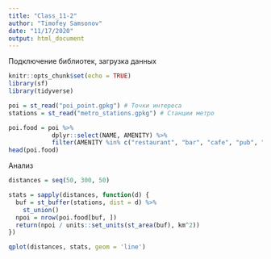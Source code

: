 ```yaml
---
title: "Class_11-2"
author: "Timofey Samsonov"
date: "11/17/2020"
output: html_document
---
```


Подключение библиотек, загрузка данных
```r
knitr::opts_chunk$set(echo = TRUE)
library(sf)
library(tidyverse)

poi = st_read("poi_point.gpkg") # Точки интереса
stations = st_read("metro_stations.gpkg") # Станции метро

poi.food = poi %>% 
            dplyr::select(NAME, AMENITY) %>% 
            filter(AMENITY %in% c("restaurant", "bar", "cafe", "pub", "fast_food"))
head(poi.food)
```

Анализ
```r
distances = seq(50, 300, 50)

stats = sapply(distances, function(d) {
  buf = st_buffer(stations, dist = d) %>% 
    st_union()
  npoi = nrow(poi.food[buf, ])
  return(npoi / units::set_units(st_area(buf), km^2))
})

qplot(distances, stats, geom = 'line')

```


